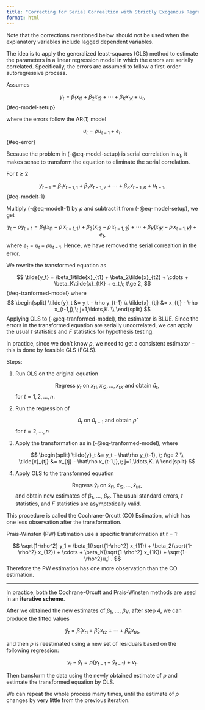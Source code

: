 ```yaml
---
title: "Correcting for Serial Correaltion with Strictly Exogenous Regressors"
format: html
---
```


Note that the corrections mentioned below should not be used when the explanatory variables include lagged dependent variables.

The idea is to apply the generalized least-squares (GLS) method to estimate the parameters in a linear regression model in which the errors are serially correlated. Specifically, the errors are assumed to follow a first-order autoregressive process.

Assumes 

$$
y_t = \beta_1x_{t1} + \beta_2x_{t2} + \cdots + \beta_Kx_{tK} + u_t ,
$$ {#eq-model-setup}

where the errors follow the AR(1) model

$$
u_t = \rho u_{t-1} + e_t .
$$ {#eq-error}

Because the problem in (-@eq-model-setup) is serial correlation in $u_t,$ it makes sense to transform the equation to eliminate the serial correlation.

For $t\ge 2$

$$
y_{t-1} = \beta_1x_{t-1,1} + \beta_2x_{t-1,2} + \cdots + \beta_Kx_{t-1,K} + u_{t-1} ,
$$ {#eq-modelt-1}

Multiply (-@eq-modelt-1) by $\rho$ and subtract it from (-@eq-model-setup), we get

$$
y_t - \rho y_{t-1} = \beta_1(x_{t1} - \rho\, x_{t-1,1}) + \beta_2(x_{t2} - \rho\, x_{t-1,2}) + \cdots + \beta_K(x_{tK} - \rho\, x_{t-1,K}) + e_t ,
$$
where $e_t = u_t - \rho u_{t-1}.$ Hence, we have removed the serial correaltion in the error.

We rewrite the transformed equation as

$$
\tilde{y_t} = \beta_1\tilde{x}_{t1} + \beta_2\tilde{x}_{t2} + \cdots + \beta_K\tilde{x}_{tK} + e_t,\; t\ge 2,
$${#eq-tranformed-model}
where
$$
\begin{split}
\tilde{y}_t &= y_t - \rho y_{t-1} \\
\tilde{x}_{tj} &= x_{tj} - \rho x_{t-1,j},\; j=1,\ldots,K. \\
\end{split}
$$
Applying OLS to (-@eq-tranformed-model), the estimator is BLUE. Since the errors in the transformed equation are serially uncorrelated, we can apply the usual $t$ statistics and $F$ statistics for hypothesis testing.


In practice, since we don't know $\rho,$ we need to get a consistent estimator -- this is done by feasible GLS (FGLS).

Steps:

1. Run OLS on the original equation

    $$
    \text{Regress } y_t \text{ on } x_{t1},x_{t2},\ldots,x_{tK} \text{ and obtain } \hat{u}_t ,
    $$
    for $t=1,2,\ldots,n.$

2. Run the regression of 

    $$
    \hat{u}_t \text{ on } \hat{u}_{t-1} \text{ and obtain } \hat{\rho}
    $$
    for $t=2,\ldots,n$

3. Apply the transformation as in (-@eq-tranformed-model), where

    $$
    \begin{split}
    \tilde{y}_t &= y_t - \hat\rho y_{t-1}, \; t\ge 2 \\
    \tilde{x}_{tj} &= x_{tj} - \hat\rho x_{t-1,j},\; j=1,\ldots,K. \\
    \end{split}
    $$

4. Apply OLS to the transformed equation

    $$
    \text{Regress } \tilde{y}_t \text{ on } \tilde{x}_{t1}, \tilde{x}_{t2}, \ldots, \tilde{x}_{tK} ,
    $$
    and obtain new estimates of $\beta_1,$ $\ldots,$ $\beta_K.$ The usual standard errors, $t$ statistics, and $F$ statistics are asymptotically valid.


This procedure is called the Cochrane-Orcutt (CO) Estimation, which has one less observation after the transformation.


Prais-Winsten (PW) Estimation use a specific transformation at $t=1:$

$$
\sqrt{1-\rho^2} y_1  = \beta_1(\sqrt{1-\rho^2} x_{11}) + \beta_2(\sqrt{1-\rho^2} x_{12}) + \cdots + \beta_K(\sqrt{1-\rho^2} x_{1K}) + \sqrt{1-\rho^2}u_1 .
$$
Therefore the PW estimation has one more observation than the CO estimation. 

--------------------------------------------------------------------------------

In practice, both the Cochrane-Orcutt and Prais-Winsten methods are used in an **iterative scheme**. 

After we obtained the new estimates of $\beta_1,$ $\ldots,$ $\beta_K,$ after step 4, we can produce the fitted values

$$
\hat{y}_t = \hat\beta_1x_{t1} + \hat\beta_2x_{t2} + \cdots + \hat\beta_Kx_{tK} ,
$$

and then $\rho$ is reestimated using a new set of residuals based on the following regression:

$$
y_t - \hat y_t = \rho(y_{t-1}-\hat y_{t-1}) + v_t .
$$

Then transform the data using the newly obtained estimate of $\rho$ and estimate the transformed equation by OLS. 

We can repeat the whole process many times, until the estimate of $\rho$ changes by very little from the previous iteration.













